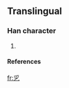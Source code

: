 ==Translingual==

===Han character===
{{Han char|rn=5|rad=乙|as=04|sn=5|four=|canj=月弓 (BN)}}

# {{defn|Han}}

====References====
{{Han ref|kx=0084.101|dkj=|dj=|hdz=|uh=3403|ud=13325|bh=|bd=}}




[[fr:㐍]]